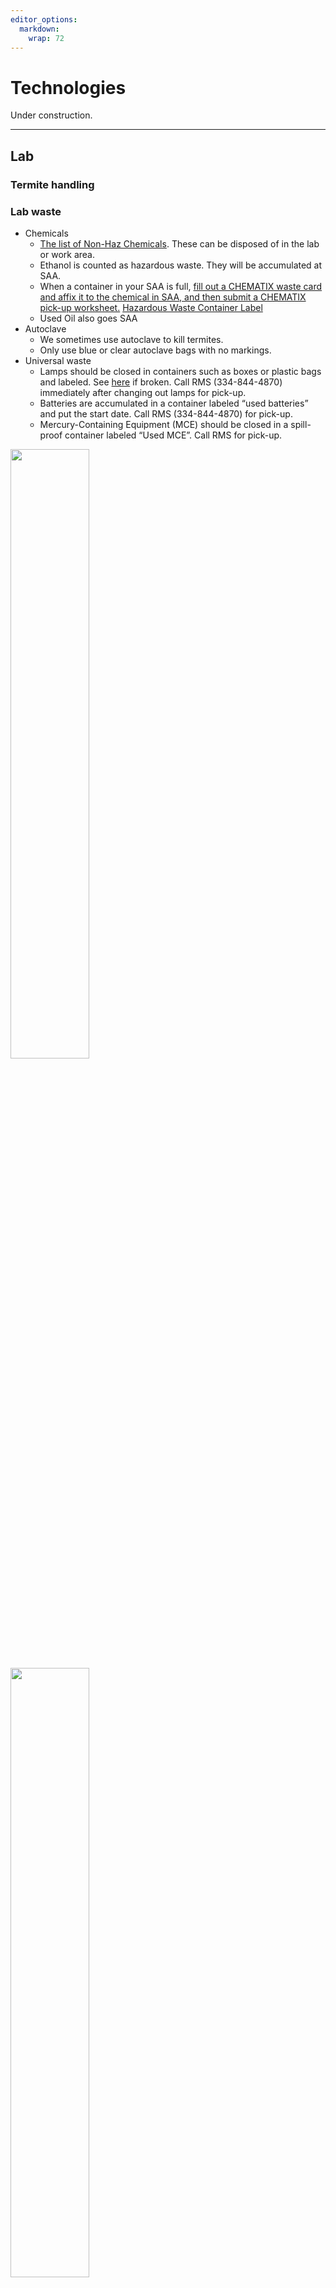 ```yaml
---
editor_options: 
  markdown: 
    wrap: 72
---
```


# Technologies

Under construction.

------------------------------------------------------------------------

## Lab

### Termite handling

```{=html}
<!-- feedback from Elijah
You mention that we kill many termites during research at the beginning general section of the lab manual. It may be good to add during this section or come back during a later section (such as learning objectives), that handling and maintaining termites can be much different than the handling in other insect systems. Learning how to work with specific insect groups, and understanding their requirements to survive and thrive when maintaining or using them in experiments is an essential skill. I figured this out when trying to manage a colony of R. flavipes for my personal enjoyment; the colony died likely resulting from desiccation because my colony conditions were not adequate. Some species are highly sensitive to handling mortality and require specific environments to avoid losses of individuals and lab colonies. Understanding how to best manage colonies and handle termites during experiments can help in decreasing handling mortality and ensure success of experiments. 

I would have added this, but I wanted input from you first before I made any significant changes. 
-->
```
### Lab waste

-   Chemicals
    -   [The list of Non-Haz
        Chemicals](https://cws.auburn.edu/shared/content/files/1308/nonhazlist.pdf).
        These can be disposed of in the lab or work area.
    -   Ethanol is counted as hazardous waste. They will be accumulated
        at SAA.
    -   When a container in your SAA is full, [fill out a CHEMATIX waste
        card and affix it to the chemical in SAA, and then submit a
        CHEMATIX pick-up
        worksheet.](https://auburn.bioraft.com/training/Auburn/ManagingWaste_2020_Oct_14/scormcontent/assets/W3GMqscRVD1_Xqea_S9zliRC6HevCnupA-how-20-to-20-submit-20-waste-20-cards-20-in-20-chematix.pdf)
        [Hazardous Waste Container
        Label](https://cws.auburn.edu/shared/files?id=227&filename=SMALL%20HAZARDOUS%20WASTE%20CONTAINER%20LABEL%20(avery%205163).pdf)
    -   Used Oil also goes SAA
-   Autoclave
    -   We sometimes use autoclave to kill termites.
    -   Only use blue or clear autoclave bags with no markings.
-   Universal waste
    -   Lamps should be closed in containers such as boxes or plastic
        bags and labeled. See
        [here](https://cws.auburn.edu/shared/files?id=227&filename=EM-UsedHGLampGuidance.pdf)
        if broken. Call RMS (334-844-4870) immediately after changing
        out lamps for pick-up.
    -   Batteries are accumulated in a container labeled "used
        batteries" and put the start date. Call RMS (334-844-4870) for
        pick-up.
    -   Mercury-Containing Equipment (MCE) should be closed in a
        spill-proof container labeled "Used MCE". Call RMS for pick-up.

![](images/Lab-waste/lamp.jpg){width="50%" height="50%"}
![](images/Lab-waste/battery.png){width="50%" height="50%"}

-   Electronics: call the [Waste Reduction and Recycling
    Department](http://auburn.edu/administration/facilities/organization/operations/campus-services/recycling/)

-   Computer-related items: call [Surplus](https://ba.auburn.edu/)

-   Glass

    -   Broken glass should be stored in clearly marked cardboard boxes,
        plastic jugs, etc.
    -   Lab personnel are responsible for taking broken glass to the
        trash.

------------------------------------------------------------------------

## Field

## Hardware

### Lab PCs

------------------------------------------------------------------------

### Raspberry Pi

Setup for timelasp imaging:

raspberry pi 4 ModelB 4GB RAM, camera module v2.1

setup of raspberry pi (download image file and use balenaEtcher)
[ref](https://raspida.com/install-rasbian-balenaetcher)

install RPi-Cam-Web-Interface
[ref1](https://elinux.org/RPi-Cam-Web-Interface);
[ref2](https://denor.jp/raspberry-pi%E3%81%A7%E6%98%A0%E5%83%8F%E3%82%92%E8%A6%8B%E3%81%AA%E3%81%8C%E3%82%89%E3%82%BF%E3%82%A4%E3%83%A0%E3%83%A9%E3%83%97%E3%82%B9%E6%92%AE%E5%BD%B1)

The Interface's screen resolution is determined by the video settings,
but the resolution when taking photos can be set separately. Therefore,
when taking photos, it is conveninent to set the video to 1 FPS and
match its resolution to that of the photos.

------------------------------------------------------------------------

## Data management practices

### Naming files

Here are some rules when you name files

-   Use "YYMMDD" format when indicating date. This is useful when
    sorting.
    -   👍 : 240718_draft_termite_tunnel.docx
    -   👎 : 071824_draft_termite_tunnel.docx
-   Never use " " to separate content. Use "\_" instead.
    -   👍 : draft_termite_tunnel.docx
    -   👎 : draft termite tunnel.docx
-   The name of the root folder of Microsoft OneDrive has a space (e.g.,
    OneDrive - Auburn University), which makes us crazy. [This
    link](https://blog.jongallant.com/2020/01/onedrive-rename-remove-spaces-from-folder-name/)
    provides a good solution. Here are summary of what we will do.
    1.  Open the command prompt as administrator
    2.  Navigate to the parent folder of your current OneDrive folder
    3.  execute this command: ```mklink /J OneDrive_Auburn "OneDrive - Auburn University"```
    4.  You may modify "OneDrive_Auburn" and "OneDrive - Auburn
        University" as you want
    5.  Now you can access to OneDrive from "OneDrive_Auburn". From now
        on, just open all your files from the junction folder, not the
        OneDrive folder.


### OneDrive

Working data, codes, and manuscripts will be saved in OneDrive. Download
[OneDrive](https://www.microsoft.com/en-us/microsoft-365/onedrive/download)
and sign in as an AU account to OneDrive. Also, see the above to remove
space from the OneDrive root folder.  
I expect working project folders to be structured as follows (example).  

+ OneDrive_Auburn 
  + Projects 
    + mic_ner_tandem_run 
      + draft 
      + analysis 
        + codes 
        + data_raw 
        + data_fmt 
        + output 

where we put draft-related items in draft and analysis-related items in analysis. The entire project folder (here, mic_ner_tandem_run) will be organized by git and github.

### Box

We use Box to store larger datasets and finished projects. Do not put
currently working projects. Apparently, Box causes problems coping with
GitHub and RStudio as of 240906. This will change in the future.

### Git and Github

Git is version control system, used for tracking code changes. Github is
a web service using Git. These are very strong tools to work on coding.
This Lab Manual and Lab Website are created and managed by Github.

1.  Install [Git](https://git-scm.com/downloads) on your PC.
2.  Create a GitHub account [here](https://github.com/)
3.  Install [GitHub Desktop](https://desktop.github.com/download/)

------------------------------------------------------------------------

### HDDs

------------------------------------------------------------------------

## Software

### R and RStudio

Go to [R Project](http://www.r-project.org) Go to
[RStudio](http://www.rstudio.com)

------------------------------------------------------------------------

### Python

To install Python:

-   Download the [Anaconda
    Distribution](https://www.anaconda.com/distribution/)

|                                                                                     |
|------------|
| \### Use Python in Rstudio 1. create a virtual environment specific for the project |

### FFmpeg (Video edits)
FFmpeg is a powerful open-source framework used for handling videos. We use this for basic tasks such as converting, encoding, and decoding.

**How to Install FFmpeg**

Windows

- Got to [FFmpeg official website](https://www.ffmpeg.org/)
- Download the latest static build for Windows.
- Once downloaded, extract the ZIP file to a desired location on your computer. recommended locations: "C:/Program Files/ffmpeg". (this keeps it in line with other program installations)
- Set Up FFmpeg Path (see [What is PATH?] if you are not familier)
  - Open "Edit the system environment variables" in the control panels. (you can open it just typeing path in the search bar after pushing start bottum)
  - In the "Edit Environment Variable" window, click "New" and paste the path to the bin folder inside your extracted FFmpeg folder (e.g., C:/Program Files/ffmpeg/bin).
  - Click "OK" on all windows to apply the changes.
- Open Command Prompt and type ffmpeg to check if it’s installed correctly. 

Mac

- Install Homebrew (if not installed):
  - Open Terminal and run: ```/bin/bash -c "$(curl -fsSL https://raw.githubusercontent.com/Homebrew/install/HEAD/install.sh)" ```
- Install FFmpeg:
  -   ```brew install ffmpeg ```

[Sample codes](https://github.com/nobuaki-mzmt/memo/blob/main/cmd.cmd). We can always ask ChatGPT that e.g., "write a code to use ffmpeg to change the resolution 640 in width in windows PC". They provide "ffmpeg -i input.mp4 -vf scale=640:-1 -c:a copy output.mp4"


### Tracking software

-   [UMATracker](https://ymnk13.github.io/UMATracker/)
-   [SLEAP](https://sleap.ai/)

### OpenCV

1.  Install OpenCV (<https://github.com/opencv/opencv/releases>) (5M:
    4.3.0 6/24/2020)
2.  Copy a directory "opencv" to "C:"
3.  Add the following to Path\

-   C:\opencv\build\bin
-   C:\opencv\build\x64\vc15\bin

4.  Create new environmental variable

-   name: OPENCV_DIR
-   variable: C:\opencv\build

### VPN

------------------------------------------------------------------------

## Writing

-   Our paper will appear in [these
    journals](https://docs.google.com/spreadsheets/d/1tNzj1UMuvO9vShVRI0QanOSFvRSSd8Q5cm1ndOqWjYg/edit?gid=1450194090#gid=1450194090).
-   Rating review process of each journal: [SciRev](https://scirev.org/)

## Notes

### What is PATH?
The ```PATH``` is an environment variable in your operating system that tells the system where to look for executable files (e.g., FFmpeg, imagemagick, anaconda, opencv) when you run commands in the Command Prompt or terminal.  
For example, by adding FFmpeg's bin directory to the ```PATH```, you enable the system to find and run FFmpeg from anywhere, without needing to navigate to its folder every time. You can just type ```ffmpeg``` in the Command Prompt and it will work. Without adding it to the PATH, you would need to navigate to the folder where FFmpeg is installed and run the command from there.

### I cannot play a video in my PC
**1. Codec**  
A codec (short for compressor-decompressor) is a tool that compresses and decompresses digital media files, such as videos and audio. There are various methods of codecs, and due to this variation, some videos may not be able to play in your PC.  
**Examples of Codecs**  

- H.264 (video)
  - This is a widely used codec.

- HEVC (H.265) (video):
  - Compresses video files even more efficiently than H.264, often with similar or better quality.
  - However, windows PC stops supporting this codec since Windows 10. This is frustrating. We need to buy the extension from the [Miscrosoft Store](https://apps.microsoft.com/detail/9nmzlz57r3t7?hl=en-US&gl=US). This is just $0.99. I don't understand why windows stop providing this as default. Most problems happen due to this.

**Change the codec of your video**  
This can be done using [FFmpeg (Video edits)] very easily.  
```ffmpeg -i input.mov -c:v libx264 -c:a aac output.mp4```  
This command specifies H.264 for video and AAC for audio.

```ffmpeg -i input.mov -c:v libx265 -c:a aac output.mp4```  
This command specifies H.265 for video and AAC for audio.

**Investigate the codec of your video**  
```ffmpeg -i video.mp4```

**2. Pixel format**  
H.265 (HEVC) is more efficient at compressing video, especially at higher bit depths (e.g., 10-bit), while H.264 might not support 10-bit color properly or is not configured to handle it.  
When we convert h265 to h264 and encounter the error, changing color depth could solve the problem.  
```ffmpeg -i Kalotermes.MOV -vf scale=640:-1 -pix_fmt yuv420p -c:v libx264 Kalotermes_h264.mp4```  
```-pix_fmt yuv420p```: Converts the video to 8-bit color depth, which is more compatible with H.264 encoding and standard media players.
